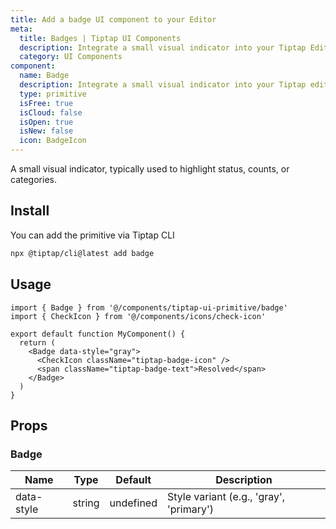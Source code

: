 ```yaml
---
title: Add a badge UI component to your Editor
meta:
  title: Badges | Tiptap UI Components
  description: Integrate a small visual indicator into your Tiptap Editor to highlight status, counts or categories. More in the docs.
  category: UI Components
component:
  name: Badge
  description: Integrate a small visual indicator into your Tiptap editor.
  type: primitive
  isFree: true
  isCloud: false
  isOpen: true
  isNew: false
  icon: BadgeIcon
---
```



A small visual indicator, typically used to highlight status, counts, or categories.

<CodeDemo
  isScrollable
  isSmall
  src="https://template.tiptap.dev/preview/tiptap-ui-primitive/badge"
/>

## Install

You can add the primitive via Tiptap CLI

```bash
npx @tiptap/cli@latest add badge
```

## Usage

```tsx
import { Badge } from '@/components/tiptap-ui-primitive/badge'
import { CheckIcon } from '@/components/icons/check-icon'

export default function MyComponent() {
  return (
    <Badge data-style="gray">
      <CheckIcon className="tiptap-badge-icon" />
      <span className="tiptap-badge-text">Resolved</span>
    </Badge>
  )
}
```

## Props

### Badge

| Name       | Type   | Default   | Description                             |
| ---------- | ------ | --------- | --------------------------------------- |
| data-style | string | undefined | Style variant (e.g., 'gray', 'primary') |
